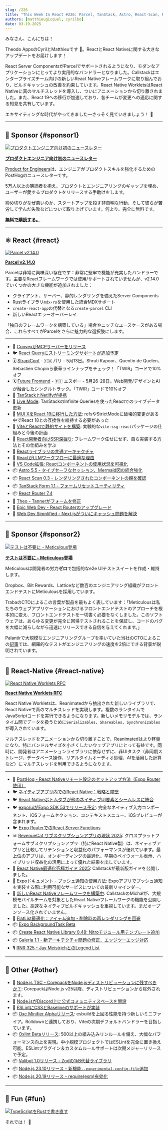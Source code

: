 ```yaml
---
slug: /226
title: "This Week In React #226: Parcel, TanStack, Astro, React-Scan, React-Router | Worklets, Enterprise Framework, Perf, Expo UI, FlatList, BackgroundTask | Node.js, Oxc Minifier, Oxlint, Valibot"
authors: [matthieugicquel, cyrilbo]
date: 03-19-2025
---
```


みなさん、こんにちは！

Theodo AppsのCyrilとMatthieuです 👋。ReactとReact Nativeに関する大きなアップデートをお届けします！

React Server ComponentsがParcelでサポートされるようになり、モダンなアプリケーションにとってより実用的なバンドラーとなりました。Callstackはエンタープライズチーム向けの新しいReact Nativeフレームワークに取り組んでおり、ビルドキャッシュの改善を約束しています。React Native WorkletsはReact Nativeに真のマルチスレッドを導入し、ついにアニメーションから切り離されました。また、React 19への移行が加速しており、各チームが変更への適応に関する知見を共有しています。

エキサイティングな時代がやってきました—さっそく見ていきましょう！ 🚀

<!-- truncate -->


<Support />

***

## 💸 Sponsor {#sponsor1}

[![プロダクトエンジニア向け初のニュースレター](/emails/issues/226/dub.jpg)](https://dub.link/twir-mar19)

**[プロダクトエンジニア向け初のニュースレター](https://dub.link/twir-mar19)**

[Product for Engineers](https://dub.link/twir-mar19)は、エンジニアがプロダクトスキルを強化するためのPostHogのニュースレターです。

5万人以上の購読者を抱え、プロダクトとエンジニアリングのギャップを埋め、ユーザーが愛するプロダクトをリリースする手助けをします。

締め切りがなぜ悪いのか、スタートアップを殺す非自明な行動、そして彼らが苦労して学んだ失敗などについて取り上げています。何より、完全に無料です。

[**無料で購読する。**](https://dub.link/twir-mar19)

***

## ⚛️ React {#react}

[![Parcel v2.14.0](/emails/issues/226/parcel.jpg)](https://parceljs.org/blog/v2-14-0/)

[**Parcel v2.14.0**](https://parceljs.org/blog/v2-14-0/)

Parcelは非常に興味深い存在です：非常に堅牢で機能が充実したバンドラーです。主要なReactフレームワークでは使用/サポートされていませんが、v2.14.0でいくつかの大きな機能が追加されました：

* クライアント、サーバー、静的レンダリングを備えたServer Components
* Rustライブラリ`mdx-rs`を使用した統合MDXサポート
* `create-react-app`の代替となる`create-parcel` CLI
* 新しいReactエラーオーバーレイ

「独自のフレームワークを構築している」場合やニッチなユースケースがある場合、これらすべてがParcelをさらに魅力的な選択肢にします。

***

* 💸 [ConvexがMCPサーバーをリリース](https://convex.link/thisweekmcp)
* 🐦 [React Queryにストリーミングサポートが追加予定](https://bsky.app/profile/tkdodo.eu/post/3lkiuj7362k2a)
* 🗓 [StrapiConf](https://conf.strapi.io/?utm_source=thisweekinreact) - 🇫🇷 パリ - 5月13日。Shruti Kapoor、Quentin de Quelen、Sebastien Chopinら豪華ラインナップをチェック！「TWIR」コードで10%オフ
* 🗓 [Future Frontend](https://futurefrontend.com/?utm_source=thisweekinreact) - 🇫🇮 エスポー - 5月26-28日。Web開発/デザインとAIが融合したシングルトラック。「TWIR」コードで10%オフ
* 📣 [TanStackとNetlifyが提携](https://tanstack.com/blog/netlify-partnership)
* 📜 [Live Mode](https://www.openstatus.dev/blog/live-mode-infinite-query): TanStackのInfinite Queriesを使ったReactでのライブデータ更新
* 📜 [MUI XをReact 19に移行した方法](https://mui.com/blog/react-19-update/): refsやStrictModeに破壊的変更がある中でReact 18との互換性を維持する必要があった
* 📜 [ViteとReactで静的サイトを構築](https://blog.carlosn.com.br/post/writing-static-websites-with-vite-and-react/): 実験的な`vite-ssg-react`パッケージの仕組みと今後の計画
* 📜 [React開発者向けSSR深掘り](https://www.developerway.com/posts/ssr-deep-dive-for-react-developers): フレームワーク任せにせず、自ら実装する方法とその仕組みを学ぶ
* 📜 [Reactライブラリの共通アーキテクチャ](https://www.felgus.dev/blog/common-react-lib-architecture#react-19)
* 📜 [ReactがLLMワークフローに最適な理由](https://www.gensx.com/blog/why-react-is-the-best-backend-workflow-engine)
* 💸 [VS Code拡張: Reactコンポーネントの使用状況を可視化](https://omlet.dev/?utm_campaign=partner_this-week-in-react_newsletter-quick-link-mar-2025)
* 📦 [Astro 5.5 - タイプセーフなセッション、Mermaid図の統合強化](https://astro.build/blog/astro-550/)
* 📦 [React Scan 0.3 - レンダリングされたコンポーネントの親を確認](https://github.com/aidenybai/react-scan/releases/tag/v0.3.0)
* 📦 [TanStack Form 1.1 - フォームリセットユーティリティ](https://github.com/TanStack/form/releases/tag/v1.1.0)
* 📦 [React Router 7.4](https://github.com/remix-run/react-router/blob/main/CHANGELOG.md#v740)
* 🎥 [Theo - Tannerがフォームを修正](https://www.youtube.com/watch?v=aezimBnSJqY)
* 🎥 [Epic Web Dev - React Routerのアップグレード](https://www.epicweb.dev/tips/upgrading-react-router)
* 🎥 [Web Dev Simplified - Next.jsがついにキャッシュ問題を解決](https://www.youtube.com/watch?v=nHnw3pusFXw)

<SubscribeFormEmbed placement="middle" />

***

## 💸 Sponsor {#sponsor2}

[![テストは不要に - Meticulous登場](/emails/issues/217/meticulous.jpg)](https://www.meticulous.ai?utm_source=thisweekinreact\&utm_campaign=mar19th)

**[テストは不要に - Meticulous登場](https://www.meticulous.ai?utm_source=thisweekinreact\&utm_campaign=mar19th)**

Meticulousは開発者の労力**ゼロ**で包括的なe2e UIテストスイートを作成・維持します。

Dropbox、Bilt Rewards、Latticeなど数百のエンジニアリング組織がフロントエンドテストにMeticulousを採用しています。

TrabaのCTOによるこの言葉が製品を最もよく表しています：「Meticulousは私たちのウェブアプリケーションにおけるフロントエンドテストのアプローチを根本的に変え、フロントエンドテストを一切書く必要をなくしました。このソフトウェアは、あらゆる変更が完全に回帰テストされることを保証し、コードのバグを大幅に減らしながら迅速にリリースできる自信を与えてくれます。」

Palantirで大規模なエンジニアリンググループを率いていた当社のCTOによるこの[記事](https://www.meticulous.ai/blog/lessons-from-a-decade?utm_source=thisweekinreact\&utm_campaign=jan15th)では、網羅的なテストがエンジニアリングの速度を2倍にできる背景が説明されています。

***

## 📱 React-Native {#react-native}

[![React Native Worklets RFC](/emails/issues/226/worklets.jpg)](https://github.com/software-mansion/react-native-reanimated/discussions/7264)

[**React Native Worklets RFC**](https://github.com/software-mansion/react-native-reanimated/discussions/7264)

React Native Workletsは、Reanimatedから抽出された新しいライブラリで、React Nativeで真のマルチスレッドを実現します。複数のランタイムでJavaScriptコードを実行できるようになります。新しいメモリモデルでは、ランタイム間でデータを扱うために`Serializables`、`Shareables`、`Synchronizables`が導入されています。

マルチスレッドをアニメーションから切り離すことで、Reanimatedはより軽量になり、特にバンドルサイズを小さくしたいウェブアプリにとって有益です。同時に、開発者はアニメーションライブラリに依存せずに、非UIタスク（非同期ストレージ、データベース操作、リアルタイムオーディオ処理、AIを活用した計算など）にマルチスレッドを利用できるようになります。

***

* 💸 [PostHog - React Nativeリモート設定のセットアップ方法（Expo Router使用）](https://dub.link/twir-mar19-rn)
* 🐦 [ネイティブアプリ内でのReact Native：戦略と障壁](https://x.com/_atlj/status/1901990291306873047)
* 🐦 [React Nativeボトムタブが他のネイティブUI要素とシームレスに統合](https://x.com/o_kwasniewski/status/1884537940736393426)
* 🐦 [expo/uiがExpo SDK 53でリリース予定](https://x.com/aleqsio/status/1902034184920584538): 完全なネイティブ入力コンポーネント、iOSフォームセクション、コンテキストメニュー、iOSプレビューが含まれます。
* 🐦 [Expo RouterでのReact Server Functions](https://x.com/Baconbrix/status/1900547469374574966)
* 📊 [RevenueCat サブスクリプションアプリの現状 2025](https://www.revenuecat.com/state-of-subscription-apps-2025/): クロスプラットフォームサブスクリプションアプリ（特にReact Native製）は、ネイティブアプリと比較してリテンションと収益化のパフォーマンスが優れています。最上位のアプリは、オンボーディングの最適化、早期のペイウォール表示、ハイブリッド収益化の活用によって優れた結果を出しています。
* 📖 [React Native最適化究極ガイド 2025](https://www.callstack.com/ebook/the-ultimate-guide-to-react-native-optimization): Callstackが最新版ガイドを公開しました。
* 📖 [Expoドキュメント - プッシュ通知の使用方法](https://docs.expo.dev/guides/using-push-notifications-services/): Expoアプリでプッシュ通知を実装する際に利用可能なサービスについての最新リマインダー。
* 📜 [新しいReact Nativeフレームワークを構築中](https://www.callstack.com/blog/were-building-a-new-react-native-framework): CallstackのMichałが、大規模モバイルチームを対象としたReact Nativeフレームワークの機能を公開しました。高速なネイティブビルドキャッシュを重視しています。まだオープンソース化されていません。
* 📜 [FlatList最適化：アイテム追加・削除時の再レンダリングを回避](https://brainsandbeards.com/blog/2025-dont-rerender-new-flatlist-items/)
* 📦 [Expo BackgroundTask Beta](https://docs.expo.dev/versions/latest/sdk/background-task/)
* 📦 [Create React Native Library 0.48: Nitroモジュール用テンプレート追加](https://github.com/callstack/react-native-builder-bob/releases/tag/create-react-native-library%400.48.0)
* 📦 [Galeria 1.1 - 新アーキテクチャ問題の修正、エッジツーエッジ対応](https://github.com/nandorojo/galeria/releases/tag/v1.1.0)
* 🎙️ [RNR 325 - Jay MeistrichとのLegend List](https://infinite.red/react-native-radio/rnr-325-legend-list-with-jay-meistrich)

***

## 🔀 Other {#other}

* 👀 [Node.js TSC - CorepackをNode.jsディストリビューションに残すべきか？](https://github.com/nodejs/TSC/pull/1697): CorepackはNode.js v25以降、ディストリビューションから除外されます。
* 📜 [Node.jsがDiscord上に公式コミュニティスペースを開設](https://nodejs.org/en/blog/announcements/official-discord-launch-announcement)
* 📜 [ESLintにCSSとBaselineのサポートが実装](https://web.dev/blog/eslint-baseline-integration?hl=en)
* 📦 [Oxc Minifier Alphaリリース](https://oxc.rs/blog/2025-03-13-minifier-alpha): esbuildを上回る性能を持つ新しいミニファイア。Rolldownと連携しており、Viteの次期デフォルトバンドラーを目指しています。
* 📦 [Oxlint Betaリリース](https://oxc.rs/blog/2025-03-15-oxlint-beta): 500以上の組み込みリンルールを備え、大幅なパフォーマンス向上を実現。中小規模プロジェクトではESLintを完全に置き換え可能。ESLintプラグイン＆カスタムルールサポートは次期メジャーリリースで予定。
* 📦 [Valibot 1.0リリース - Zodの1kB代替ライブラリ](https://valibot.dev/blog/valibot-v1-the-1-kb-schema-library/)
* 📦 [Node.js 23.10リリース - 新機能`--experimental-config-file`追加](https://nodejs.org/en/blog/release/v23.10.0)
* 📦 [Node.js 20.19リリース - require(esm)有効化](https://nodejs.org/en/blog/release/v20.19.0)

***

## 🤭 Fun {#fun}

[![TypeScriptをRustで書き直す](/emails/issues/226/ts-go.jpg)](https://x.com/IroncladDev/status/1899870309152342367)

それでは！ 👋